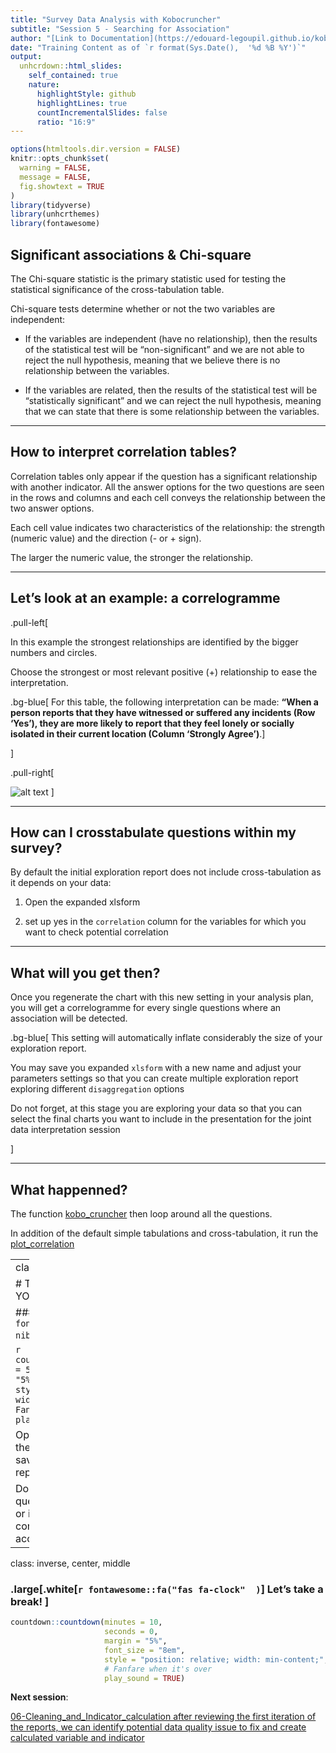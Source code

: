 ```yaml
---
title: "Survey Data Analysis with Kobocruncher"
subtitle: "Session 5 - Searching for Association"
author: "[Link to Documentation](https://edouard-legoupil.github.io/kobocruncher/) -- [Link to Previous Session](04-Setting_Crosstabulation.html) -- [Link to Next Session](06-Cleaning_and_Indicator_calculation.html)  "
date: "Training Content as of `r format(Sys.Date(),  '%d %B %Y')`"
output:
  unhcrdown::html_slides:
    self_contained: true
    nature:
      highlightStyle: github
      highlightLines: true
      countIncrementalSlides: false
      ratio: "16:9"
---
```


```r
options(htmltools.dir.version = FALSE)
knitr::opts_chunk$set(
  warning = FALSE,
  message = FALSE,
  fig.showtext = TRUE
)
library(tidyverse)
library(unhcrthemes)
library(fontawesome)
```


## Significant associations & Chi-square 

The Chi-square statistic is the primary statistic used for testing the statistical significance of the cross-tabulation table. 

Chi-square tests determine whether or not the two variables are independent:

 * If the variables are independent (have no relationship), then the results of the statistical test will be “non-significant” and we are not able to reject the null hypothesis, meaning that we believe there is no relationship between the variables. 
 
 * If the variables are related, then the results of the statistical test will be “statistically significant” and we can reject the null hypothesis, meaning that we can state that there is some relationship between the variables.


---

## How to interpret correlation tables? 



Correlation tables only appear if the question has a significant relationship with another indicator. All the answer options for the two questions are seen in the rows and columns and each cell conveys the relationship between the two answer options. 

Each cell value indicates two characteristics of the relationship: the strength (numeric value) and the direction (- or + sign). 

The larger the numeric value, the stronger the relationship. 


---

## Let's look at an example: a correlogramme

.pull-left[
 
In this example the strongest relationships are identified by the bigger numbers and circles. 

Choose the strongest or most relevant positive (+) relationship to ease the interpretation. 



 
 .bg-blue[
For this table, the following interpretation can be made: __“When a person reports that they have witnessed or suffered any incidents (Row ‘Yes’), they are more likely to report that they feel lonely or socially isolated in their current location (Column ‘Strongly Agree’)__.
] 




]

.pull-right[


![alt text](../../inst/correlation.png)
]





---

## How can I crosstabulate questions within my survey?


By default the initial exploration report does not include cross-tabulation as it depends on your data:


 1. Open the expanded xlsform 
 
 2. set up yes in the `correlation` column for the variables for which you want to check potential correlation
 
---

## What will you get then?

Once you regenerate the chart with this new setting in your analysis plan, you will get a correlogramme for every single questions where an association will be detected.

 .bg-blue[
This setting will automatically inflate considerably the size of your exploration report.

You may save you expanded `xlsform` with a new name and adjust your parameters settings so that you can create multiple exploration report exploring different `disaggregation` options

Do not forget, at this stage you are exploring your data so that you can select the final charts you want to include in the presentation for the joint data interpretation session

]   

---

## What happenned?


The function [kobo_cruncher](https://edouard-legoupil.github.io/kobocruncher/reference/kobo_cruncher.html) then loop around all the questions.

In addition of the default simple tabulations and cross-tabulation, it run the [plot_correlation](https://edouard-legoupil.github.io/kobocruncher/reference/plot_correlation.html)

  
 
 
---
class: inverse, center, middle

# TIME TO PRACTISE ON YOUR OWN! 

### .large[.white[`r fontawesome::fa("fas fa-pen-nib"  )  `] **5 minutes! **] 

 
```r
countdown::countdown(minutes = 5,
                     seconds = 0,
                     margin = "5%",
                     font_size = "8em",
                     style = "position: relative; width: min-content;",
                     # Fanfare when it's over
                     play_sound = TRUE)
```


Open your xlsform and fill in the .large[correlation] column, save and knit again your report
 

 

Do not hesitate to raise your questions in the [ticket system](https://github.com/Edouard-Legoupil/kobocruncher/issues/new) or in the chat so the training content can be improved accordingly! 
 
---
class: inverse, center, middle



### .large[.white[`r fontawesome::fa("fas fa-clock"  )  `] **Let's take a break! **] 
 
```r
countdown::countdown(minutes = 10,
                     seconds = 0,
                     margin = "5%",
                     font_size = "8em",
                     style = "position: relative; width: min-content;",
                     # Fanfare when it's over
                     play_sound = TRUE)
```


__Next session__: 

[06-Cleaning_and_Indicator_calculation after reviewing the first iteration of the reports, we can identify potential data quality issue to fix and create calculated variable and indicator ](06-Cleaning_and_Indicator_calculation.html)
